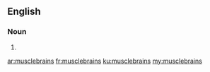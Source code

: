 ==English==

===Noun===
{{head|en|plural}}

# {{plural of|musclebrain|lang=en}}

[[ar:musclebrains]]
[[fr:musclebrains]]
[[ku:musclebrains]]
[[my:musclebrains]]